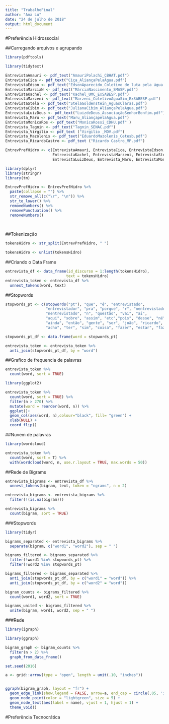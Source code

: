 ```yaml
---
title: "TrabalhoFinal"
author: "Ana Lu"
date: "24 de julho de 2018"
output: html_document
---
```


#Preferência Hidrossocial

##Carregando arquivos e agrupando

```r
library(pdftools)
```
```r
library(tidytext)
```

```r
EntrevistaAmauri <- pdf_text("AmauriPolachi_CBHAT.pdf")
EntrevistaCica <- pdf_text("Ciça_AliançaPelaÁgua.pdf")
EntrevistaEdson <- pdf_text("EdsonAparecido_Coletivo de luta pela água.pdf")
EntrevistaMarciaN <- pdf_text("MárciaNascimento_SMASP.pdf")
EntrevistaKachel <- pdf_text("Kachel_UMC_ExSABESP.pdf")
EntrevistaMarzeni <- pdf_text("Marzeni_ColetivoAguaSim_ExSABESP.pdf")
EntrevistaStela <- pdf_text("StelaGoldenstein_AguasClaras.pdf")
EntrevistaCibim <- pdf_text("JulianaCibim_AliançaPelaÁgua.pdf")
EntrevistaLuizDeus <- pdf_text("LuizdeDeus_AssociaçãoSenhorBonfim.pdf")
Entrevista_Maru <- pdf_text("Maru_AliançapelaAgua.pdf")
EntrevistaMonicaRos <- pdf_text("MonicaRossi_CDHU.pdf" )
Entrevista_Tagnin <- pdf_text("Tagnin_SENAC.pdf")
Entrevista_Virgilio <- pdf_text ("Virgilio _MDV.pdf")
Entrevista_Mazolenis <- pdf_text("EduardoMazolenis_Cetesb.pdf")
Entrevista_RicardoCastro <- pdf_text ("Ricardo Castro_MP.pdf")
```
```r
EntrevPrefHidro <- c(EntrevistaAmauri, EntrevistaCica, EntrevistaEdson, EntrevistaMarciaN,
                     EntrevistaKachel, EntrevistaMarzeni, EntrevistaStela, EntrevistaCibim,
                     EntrevistaLuizDeus, Entrevista_Maru, EntrevistaMonicaRos, Entrevista_Tagnin, Entrevista_Virgilio, Entrevista_Mazolenis, Entrevista_RicardoCastro)
```

```r

library(dplyr)
library(stringr)
library(tm)

EntrevPrefHidro <- EntrevPrefHidro %>%
  paste(collapse = "") %>%
  str_remove_all(c("\r", "\n")) %>%
  str_to_lower() %>%
  removeNumbers() %>%
  removePunctuation() %>%
  removeNumbers()
  
  
```

##Tokenização
```r
tokensHidro <- str_split(EntrevPrefHidro, " ")

tokensHidro <- unlist(tokensHidro)
```



##Criando o Data Frame

```r
entrevista_df <- data_frame(id_discurso = 1:length(tokensHidro), 
                           text = tokensHidro)
entrevista_token <- entrevista_df %>%
  unnest_tokens(word, text)
```


##Stopwords
```r
stopwords_pt <- c(stopwords("pt"), "que", "é", "entrevistado",
                  "entrevistador", "pra", "porque", "r", "nentrevistador", 
                  "nentrevistado", "n", "questão", "vai", "ai",
                  "aqui", "sobre", "assim", "etc","pois", "desse", "né", "aí", "paulo",
                  "ainda", "então", "gente", "ser", "joão", "ricardo", "de", "lá", 
                  "acho", "ter", "sim", "coisa", "fazer", "estar", "fazendo", "d")

stopwords_pt_df <- data.frame(word = stopwords_pt)

entrevista_token <- entrevista_token %>%
  anti_join(stopwords_pt_df, by = "word")
```

##Grafico de frequencia de palavras
```r
entrevista_token %>%
  count(word, sort = TRUE)

library(ggplot2)

entrevista_token %>%
  count(word, sort = TRUE) %>%
  filter(n > 270) %>%
  mutate(word = reorder(word, n)) %>%
  ggplot()+
  geom_col(aes(word, n),colour="black", fill= "green") +
  xlab(NULL) +
  coord_flip()
```

##Nuvem de palavras
```r
library(wordcloud)

entrevista_token %>%
  count(word, sort = T) %>%
  with(wordcloud(word, n, use.r.layout = TRUE, max.words = 50))
```

##Rede de Bigrams
```r
entrevista_bigrams <- entrevista_df %>%
  unnest_tokens(bigram, text, token = "ngrams", n = 2)

entrevista_bigrams <- entrevista_bigrams %>% 
  filter(!(is.na(bigram)))

entrevista_bigrams %>%
  count(bigram, sort = TRUE)

```

###Stopwords
```r
library(tidyr)

bigrams_separated <- entrevista_bigrams %>%
  separate(bigram, c("word1", "word2"), sep = " ")

bigrams_filtered <- bigrams_separated %>%
  filter(!word1 %in% stopwords_pt) %>%
  filter(!word2 %in% stopwords_pt)

bigrams_filtered <- bigrams_separated %>%
  anti_join(stopwords_pt_df, by = c("word1" = "word")) %>%
  anti_join(stopwords_pt_df, by = c("word2" = "word"))

bigram_counts <- bigrams_filtered %>% 
  count(word1, word2, sort = TRUE)

bigrams_united <- bigrams_filtered %>%
  unite(bigram, word1, word2, sep = " ")
```

###Rede
```r

library(igraph)

library(ggraph)

bigram_graph <- bigram_counts %>%
  filter(n > 2) %>%
  graph_from_data_frame()

set.seed(2016)

a <- grid::arrow(type = "open", length = unit(.10, "inches"))


ggraph(bigram_graph, layout = "fr") +
  geom_edge_link(show.legend = FALSE, arrow=a, end_cap = circle(.05, 'inches')) +
  geom_node_point(color = "lightgreen", size = 5) +
  geom_node_text(aes(label = name), vjust = 1, hjust = 1) +
  theme_void()

```

#Preferência Tecnocrática
